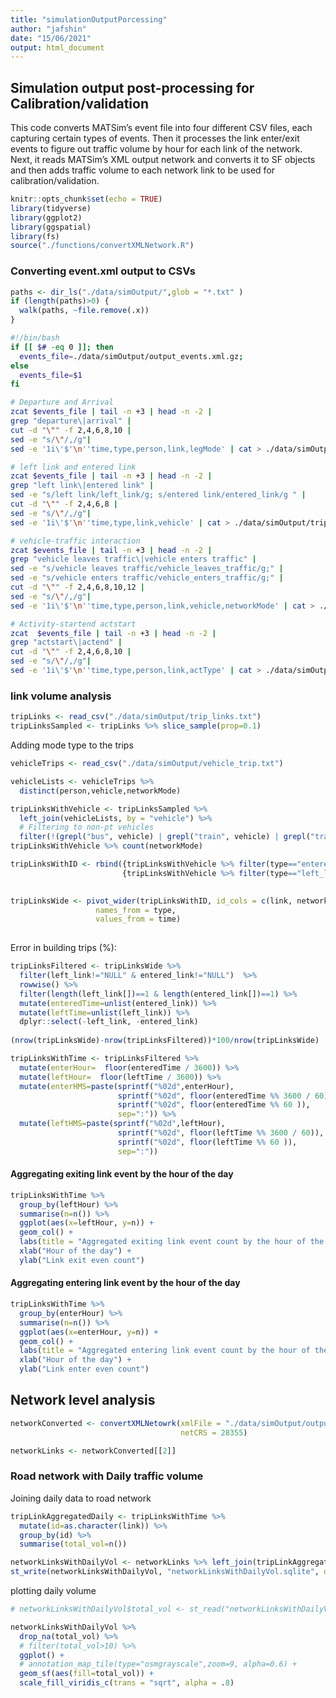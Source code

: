 ```yaml
---
title: "simulationOutputPorcessing"
author: "jafshin"
date: "15/06/2021"
output: html_document
---
```


## Simulation output post-processing for Calibration/validation

This code converts MATSim's event file into four different CSV files, each capturing certain types of events.
Then it processes the link enter/exit events to figure out traffic volume by hour for each link of the network.
Next, it reads MATSim's XML output network and converts it to SF objects and then adds traffic volume to each network link to be used for calibration/validation.

```r
knitr::opts_chunk$set(echo = TRUE)
library(tidyverse)
library(ggplot2)
library(ggspatial)
library(fs)
source("./functions/convertXMLNetwork.R")
```

### Converting event.xml output to CSVs

```r
paths <- dir_ls("./data/simOutput/",glob = "*.txt" )
if (length(paths)>0) {
  walk(paths, ~file.remove(.x))
}
```

```bash

#!/bin/bash
if [[ $# -eq 0 ]]; then
  events_file=./data/simOutput/output_events.xml.gz;
else
  events_file=$1
fi

# Departure and Arrival
zcat $events_file | tail -n +3 | head -n -2 |
grep "departure\|arrival" |
cut -d "\"" -f 2,4,6,8,10 |
sed -e "s/\"/,/g"|
sed -e '1i\'$'\n''time,type,person,link,legMode' | cat > ./data/simOutput/person_trip.txt

# left link and entered link
zcat $events_file | tail -n +3 | head -n -2 |
grep "left link\|entered link" |
sed -e "s/left link/left_link/g; s/entered link/entered_link/g " |
cut -d "\"" -f 2,4,6,8 |
sed -e "s/\"/,/g"|
sed -e '1i\'$'\n''time,type,link,vehicle' | cat > ./data/simOutput/trip_links.txt

# vehicle-traffic interaction
zcat $events_file | tail -n +3 | head -n -2 |
grep "vehicle leaves traffic\|vehicle enters traffic" |
sed -e "s/vehicle leaves traffic/vehicle_leaves_traffic/g;" |
sed -e "s/vehicle enters traffic/vehicle_enters_traffic/g;" |
cut -d "\"" -f 2,4,6,8,10,12 |
sed -e "s/\"/,/g"|
sed -e '1i\'$'\n''time,type,person,link,vehicle,networkMode' | cat > ./data/simOutput/vehicle_trip.txt

# Activity-startend actstart
zcat  $events_file | tail -n +3 | head -n -2 |
grep "actstart\|actend" |
cut -d "\"" -f 2,4,6,8,10 |
sed -e "s/\"/,/g"|
sed -e '1i\'$'\n''time,type,person,link,actType' | cat > ./data/simOutput/person_act.txt

```

### link volume analysis

```r

tripLinks <- read_csv("./data/simOutput/trip_links.txt") 
tripLinksSampled <- tripLinks %>% slice_sample(prop=0.1) 

```

Adding mode type to the trips

```r
vehicleTrips <- read_csv("./data/simOutput/vehicle_trip.txt")

vehicleLists <- vehicleTrips %>% 
  distinct(person,vehicle,networkMode) 

tripLinksWithVehicle <- tripLinksSampled %>% 
  left_join(vehicleLists, by = "vehicle") %>% 
  # Filtering to non-pt vehicles 
  filter(!(grepl("bus", vehicle) | grepl("train", vehicle) | grepl("tram", vehicle)))
tripLinksWithVehicle %>% count(networkMode)

tripLinksWithID <- rbind({tripLinksWithVehicle %>% filter(type=="entered_link") %>% mutate(id=row_number())},
                         {tripLinksWithVehicle %>% filter(type=="left_link") %>% mutate(id=row_number())})
                         

tripLinksWide <- pivot_wider(tripLinksWithID, id_cols = c(link, networkMode, vehicle, person), 
                   names_from = type, 
                   values_from = time)
  
```

Error in building trips (%):

```r

tripLinksFiltered <- tripLinksWide %>% 
  filter(left_link!="NULL" & entered_link!="NULL")  %>% 
  rowwise() %>% 
  filter(length(left_link[])==1 & length(entered_link[])==1) %>%  
  mutate(enteredTime=unlist(entered_link)) %>% 
  mutate(leftTime=unlist(left_link)) %>% 
  dplyr::select(-left_link, -entered_link)
   
(nrow(tripLinksWide)-nrow(tripLinksFiltered))*100/nrow(tripLinksWide)

```

```r

tripLinksWithTime <- tripLinksFiltered %>% 
  mutate(enterHour=  floor(enteredTime / 3600)) %>% 
  mutate(leftHour=  floor(leftTime / 3600)) %>% 
  mutate(enterHMS=paste(sprintf("%02d",enterHour),
                        sprintf("%02d", floor(enteredTime %% 3600 / 60)),
                        sprintf("%02d", floor(enteredTime %% 60 )),
                        sep=":")) %>% 
  mutate(leftHMS=paste(sprintf("%02d",leftHour),
                        sprintf("%02d", floor(leftTime %% 3600 / 60)),
                        sprintf("%02d", floor(leftTime %% 60 )),
                        sep=":"))

```

#### Aggregating exiting link event by the hour of the day

```r

tripLinksWithTime %>% 
  group_by(leftHour) %>% 
  summarise(n=n()) %>% 
  ggplot(aes(x=leftHour, y=n)) +
  geom_col() +
  labs(title = "Aggregated exiting link event count by the hour of the day") +
  xlab("Hour of the day") +
  ylab("Link exit even count")

```

#### Aggregating entering link event by the hour of the day

```r

tripLinksWithTime %>% 
  group_by(enterHour) %>% 
  summarise(n=n()) %>% 
  ggplot(aes(x=enterHour, y=n)) +
  geom_col() +
  labs(title = "Aggregated entering link event count by the hour of the day") +
  xlab("Hour of the day") +
  ylab("Link enter even count")

```


## Network level analysis

```r
networkConverted <- convertXMLNetowrk(xmlFile = "./data/simOutput/output_network.xml",
                                      netCRS = 28355)

networkLinks <- networkConverted[[2]]
```

### Road network with Daily traffic volume

Joining daily data to road network

```r

tripLinkAggregatedDaily <- tripLinksWithTime %>% 
  mutate(id=as.character(link)) %>% 
  group_by(id) %>% 
  summarise(total_vol=n())

networkLinksWithDailyVol <- networkLinks %>% left_join(tripLinkAggregatedDaily, by = "id")   
st_write(networkLinksWithDailyVol, "networkLinksWithDailyVol.sqlite", delete_layer = T)
```

plotting daily volume

```r

# networkLinksWithDailyVol$total_vol <- st_read("networkLinksWithDailyVol.sqlite")

networkLinksWithDailyVol %>% 
  drop_na(total_vol) %>% 
  # filter(total_vol>10) %>% 
  ggplot() +
  # annotation_map_tile(type="osmgrayscale",zoom=9, alpha=0.6) +
  geom_sf(aes(fill=total_vol)) +
  scale_fill_viridis_c(trans = "sqrt", alpha = .8) 

```
